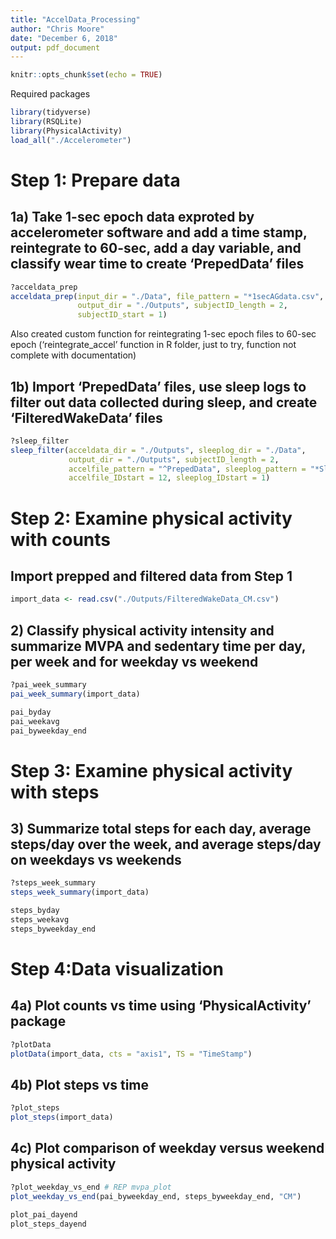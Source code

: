 ```yaml
---
title: "AccelData_Processing"
author: "Chris Moore"
date: "December 6, 2018"
output: pdf_document
---
```


```r
knitr::opts_chunk$set(echo = TRUE)
```

Required packages
```r
library(tidyverse)
library(RSQLite)
library(PhysicalActivity)
load_all("./Accelerometer")
```

# Step 1: Prepare data

## 1a) Take 1-sec epoch data exproted by accelerometer software and add a time stamp, reintegrate to 60-sec, add a day variable, and classify wear time to create 'PrepedData' files
```r
?acceldata_prep
acceldata_prep(input_dir = "./Data", file_pattern = "*1secAGdata.csv", 
               output_dir = "./Outputs", subjectID_length = 2,
               subjectID_start = 1)
```
Also created custom function for reintegrating 1-sec epoch files to 60-sec epoch ('reintegrate_accel' function in R folder, just to try, function not complete with documentation)

## 1b) Import 'PrepedData' files, use sleep logs to filter out data collected during sleep, and create 'FilteredWakeData' files
```r
?sleep_filter
sleep_filter(acceldata_dir = "./Outputs", sleeplog_dir = "./Data",
             output_dir = "./Outputs", subjectID_length = 2, 
             accelfile_pattern = "^PrepedData", sleeplog_pattern = "*SleepLog",
             accelfile_IDstart = 12, sleeplog_IDstart = 1)
```


# Step 2: Examine physical activity with counts

## Import prepped and filtered data from Step 1
```r
import_data <- read.csv("./Outputs/FilteredWakeData_CM.csv")
```

## 2) Classify physical activity intensity and summarize MVPA and sedentary time per day, per week and for weekday vs weekend
```r
?pai_week_summary
pai_week_summary(import_data)

pai_byday
pai_weekavg
pai_byweekday_end
```


# Step 3: Examine physical activity with steps

## 3) Summarize total steps for each day, average steps/day over the week, and average steps/day on weekdays vs weekends
```r
?steps_week_summary
steps_week_summary(import_data)

steps_byday
steps_weekavg
steps_byweekday_end
```


# Step 4:Data visualization

## 4a) Plot counts vs time using 'PhysicalActivity' package
```r
?plotData
plotData(import_data, cts = "axis1", TS = "TimeStamp")
```

## 4b) Plot steps vs time
```r
?plot_steps
plot_steps(import_data)
```

## 4c) Plot comparison of weekday versus weekend physical activity 
```r
?plot_weekday_vs_end # REP mvpa_plot
plot_weekday_vs_end(pai_byweekday_end, steps_byweekday_end, "CM")

plot_pai_dayend
plot_steps_dayend
```